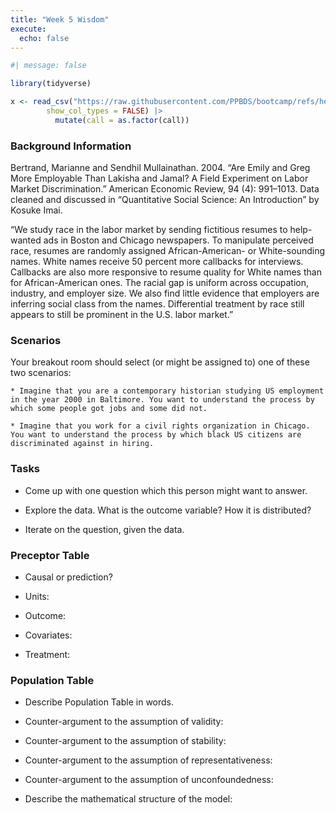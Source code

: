 ```yaml
---
title: "Week 5 Wisdom"
execute: 
  echo: false
---
```


```r
#| message: false

library(tidyverse)

x <- read_csv("https://raw.githubusercontent.com/PPBDS/bootcamp/refs/heads/master/_internal/data/resume.csv",
        show_col_types = FALSE) |> 
          mutate(call = as.factor(call))
```


### Background Information

Bertrand, Marianne and Sendhil Mullainathan. 2004. "Are Emily and Greg More Employable Than Lakisha and Jamal? A Field Experiment on Labor Market Discrimination." American Economic Review, 94 (4): 991–1013. Data cleaned and discussed in "Quantitative Social Science: An Introduction" by Kosuke Imai.

"We study race in the labor market by sending fictitious resumes to help-wanted ads in Boston and Chicago newspapers. To manipulate perceived race, resumes are randomly assigned African-American- or White-sounding names. White names receive 50 percent more callbacks for interviews. Callbacks are also more responsive to resume quality for White names than for African-American ones. The racial gap is uniform across occupation, industry, and employer size. We also find little evidence that employers are inferring social class from the names. Differential treatment by race still appears to still be prominent in the U.S. labor market."

### Scenarios

Your breakout room should select (or might be assigned to) one of these two scenarios:

    * Imagine that you are a contemporary historian studying US employment in the year 2000 in Baltimore. You want to understand the process by which some people got jobs and some did not.

    * Imagine that you work for a civil rights organization in Chicago. You want to understand the process by which black US citizens are discriminated against in hiring.

### Tasks

* Come up with one question which this person might want to answer.

* Explore the data. What is the outcome variable? How it is distributed?

* Iterate on the question, given the data.

### Preceptor Table

* Causal or prediction?

* Units:

* Outcome:

* Covariates:

* Treatment:

### Population Table

* Describe Population Table in words.

* Counter-argument to the assumption of validity:

* Counter-argument to the assumption of stability:

* Counter-argument to the assumption of representativeness:

* Counter-argument to the assumption of unconfoundedness:

* Describe the mathematical structure of the model:  
